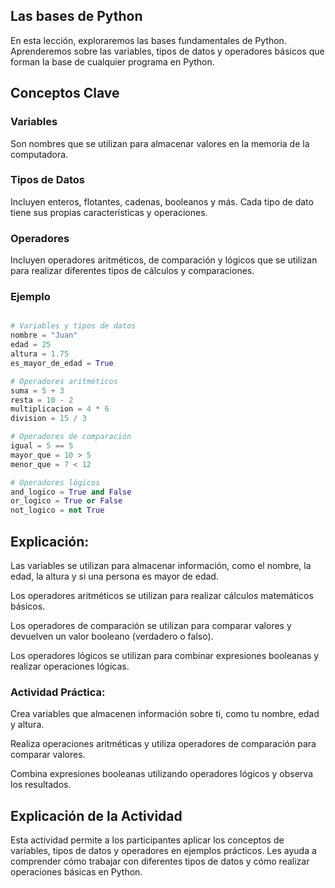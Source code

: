 ## Las bases de Python

En esta lección, exploraremos las bases fundamentales de Python. Aprenderemos sobre las variables, tipos de datos y operadores básicos que forman la base de cualquier programa en Python.

## Conceptos Clave

### Variables

Son nombres que se utilizan para almacenar valores en la memoria de la computadora.

### Tipos de Datos

Incluyen enteros, flotantes, cadenas, booleanos y más. Cada tipo de dato tiene sus propias características y operaciones.

### Operadores

Incluyen operadores aritméticos, de comparación y lógicos que se utilizan para realizar diferentes tipos de cálculos y comparaciones.

### Ejemplo

``` python

# Variables y tipos de datos
nombre = "Juan"
edad = 25
altura = 1.75
es_mayor_de_edad = True

# Operadores aritméticos
suma = 5 + 3
resta = 10 - 2
multiplicacion = 4 * 6
division = 15 / 3

# Operadores de comparación
igual = 5 == 5
mayor_que = 10 > 5
menor_que = 7 < 12

# Operadores lógicos
and_logico = True and False
or_logico = True or False
not_logico = not True
```

## Explicación:

Las variables se utilizan para almacenar información, como el nombre, la edad, la altura y si una persona es mayor de edad.

Los operadores aritméticos se utilizan para realizar cálculos matemáticos básicos.

Los operadores de comparación se utilizan para comparar valores y devuelven un valor booleano (verdadero o falso).

Los operadores lógicos se utilizan para combinar expresiones booleanas y realizar operaciones lógicas.

::: {.callout-important}
### Actividad Práctica:

Crea variables que almacenen información sobre ti, como tu nombre, edad y altura.

Realiza operaciones aritméticas y utiliza operadores de comparación para comparar valores.

Combina expresiones booleanas utilizando operadores lógicos y observa los resultados.
::: 

## Explicación de la Actividad

Esta actividad permite a los participantes aplicar los conceptos de variables, tipos de datos y operadores en ejemplos prácticos. Les ayuda a comprender cómo trabajar con diferentes tipos de datos y cómo realizar operaciones básicas en Python.


